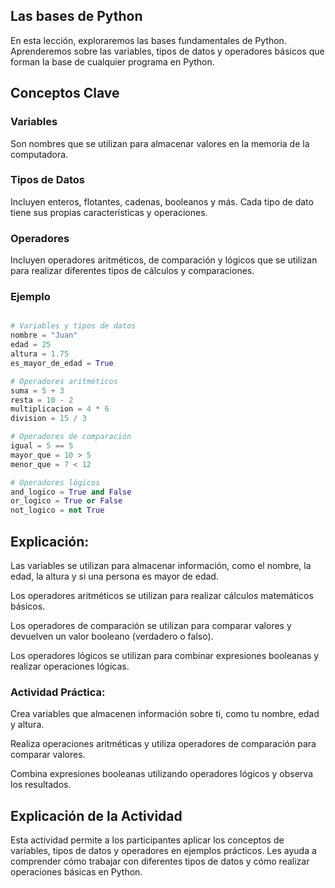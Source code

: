 ## Las bases de Python

En esta lección, exploraremos las bases fundamentales de Python. Aprenderemos sobre las variables, tipos de datos y operadores básicos que forman la base de cualquier programa en Python.

## Conceptos Clave

### Variables

Son nombres que se utilizan para almacenar valores en la memoria de la computadora.

### Tipos de Datos

Incluyen enteros, flotantes, cadenas, booleanos y más. Cada tipo de dato tiene sus propias características y operaciones.

### Operadores

Incluyen operadores aritméticos, de comparación y lógicos que se utilizan para realizar diferentes tipos de cálculos y comparaciones.

### Ejemplo

``` python

# Variables y tipos de datos
nombre = "Juan"
edad = 25
altura = 1.75
es_mayor_de_edad = True

# Operadores aritméticos
suma = 5 + 3
resta = 10 - 2
multiplicacion = 4 * 6
division = 15 / 3

# Operadores de comparación
igual = 5 == 5
mayor_que = 10 > 5
menor_que = 7 < 12

# Operadores lógicos
and_logico = True and False
or_logico = True or False
not_logico = not True
```

## Explicación:

Las variables se utilizan para almacenar información, como el nombre, la edad, la altura y si una persona es mayor de edad.

Los operadores aritméticos se utilizan para realizar cálculos matemáticos básicos.

Los operadores de comparación se utilizan para comparar valores y devuelven un valor booleano (verdadero o falso).

Los operadores lógicos se utilizan para combinar expresiones booleanas y realizar operaciones lógicas.

::: {.callout-important}
### Actividad Práctica:

Crea variables que almacenen información sobre ti, como tu nombre, edad y altura.

Realiza operaciones aritméticas y utiliza operadores de comparación para comparar valores.

Combina expresiones booleanas utilizando operadores lógicos y observa los resultados.
::: 

## Explicación de la Actividad

Esta actividad permite a los participantes aplicar los conceptos de variables, tipos de datos y operadores en ejemplos prácticos. Les ayuda a comprender cómo trabajar con diferentes tipos de datos y cómo realizar operaciones básicas en Python.


